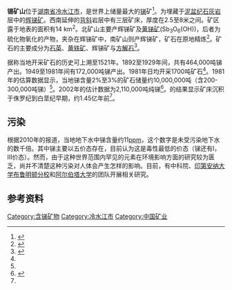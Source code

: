 '''锡矿山'''位于[[湖南省|湖南省]][[冷水江市|冷水江市]]，是世界上储量最大的[[锑|锑]]矿<ref>{{cite journal|last=Penga|first=J. -T |author2=R. Z. Hua |author3=P. G. Burnardb|date=16 October 2003|title=Samarium–neodymium isotope systematics of hydrothermal calcites from the Xikuangshan antimony deposit (Hunan, China): the potential of calcite as a geochronometer|journal=Chemical Geology|volume=200|issue=1-2|pages=129–136 |doi=10.1016/S0009-2541(03)00187-6}}</ref>。为埋藏于[[泥盆纪|泥盆纪]][[石灰岩|石灰岩]]层中的[[辉锑矿|辉锑矿]]。西南延伸的[[背斜|背斜]]岩层中有三层矿床，厚度在2.5至8米之间。矿区露于地表的面积有14 km<sup>2</sup>。北矿山主要产辉锑矿及[[黄锑矿|黄锑矿]](Sb<sub>3</sub>O<sub>6</sub>(OH))，后者为硫化物氧化的产物，夹杂在辉锑矿中，南矿山则产辉锑矿，矿石在原地精炼<ref name="carter">{{cite journal|last=Carter|first=W. D.|author2=T. H. Kiilsgaard |year=1983|title=Landsat analysis of the Yangjiatan tungsten district, Hunan Province, People's Republic of China |journal=Advances in Space Research  |volume=3|issue=2|pages=113–123|doi=10.1016/0273-1177(83)90110-2|bibcode = 1983AdSpR...3Q.113C }}</ref>。矿石的主要成分为[[石英|石英]]、[[黄铁矿|黄铁矿]]、辉锑矿与[[方解石|方解石]]<ref>{{cite journal|last=Yang|first=Dong-sheng |author2=Masaaki Shimizu |author3=Hidehiko Shimazaki |author4=Xian-hua Li |author5=Qing-lin Xie|date=5 Nov 2008|title=Sulfur Isotope Geochemistry of the Supergiant Xikuangshan Sb Deposit, Central Hunan, China: Constraints on Sources of Ore Constituents|journal=Resource Geology |volume=56|issue=4|pages=385–396|doi=10.1111/j.1751-3928.2006.tb00291.x}}</ref>。

据称当地开采矿石的历史可上溯至1521年。1892至1929年间，共有464,000吨锑产出。1949至1981年间有172,000吨锑产出。1981年日均开采1700吨矿石<ref name="carter" />。1981年的估算数据显示，当地锑含量2%至3%的矿石储量约10,000,000吨（含200-300,000吨锑）<ref name="carter" />。2002年的估计数据为2,110,000吨纯锑<ref name="peng">{{cite journal|last=Peng|first=Jiantang |author2=Ruizhong Hu Yuanxian Lin |author3=Junhong Zhao|date=July 2002|title=Sm-Nd isotope dating of hydrothermal calcites from the Xikuangshan antimony deposit, Central Hunan|journal=Chinese Science Bulletin|volume=47|issue=13|pages=1134–1137|doi=10.1360/02tb9254}}</ref>。{{link-en|钐钕测年法|Samarium-neodymium dating}}的结果显示矿床沉积于侏罗纪到白垩纪早期，约1.45亿年前<ref name="peng" />。

==污染==
根据2010年的报道，当地地下水中锑含量约11[[百万分率|ppm]]，这个数字是未受污染地下水的数千倍。其中锑主要以五价态存在，目前认为这是毒性最低的价态（锑还有I，III价态）。然而，由于这种世界范围内罕见的元素在环境影响方面的研究较为匮乏，尚并不清楚这种污染对人体会产生怎样的影响。目前，有中科院、[[印第安纳大学|印第安纳大学布鲁明顿分校]]和[[阿尔伯塔大学|阿尔伯塔大学]]的团队开展相关研究。

==参考资料==
{{Reflist|2}}

[[Category:含锑矿物|Category:含锑矿物]]
[[Category:冷水江市|Category:冷水江市]]
[[Category:中国矿业|Category:中国矿业]]